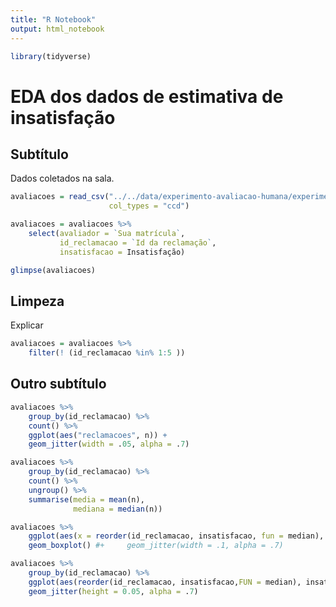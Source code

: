 ```yaml
---
title: "R Notebook"
output: html_notebook
---
```


```r
library(tidyverse)
```

# EDA dos dados de estimativa de insatisfação

## Subtítulo

Dados coletados na sala. 

```r
avaliacoes = read_csv("../../data/experimento-avaliacao-humana/experimento-de-avaliacao.csv", 
                      col_types = "ccd")

avaliacoes = avaliacoes %>% 
    select(avaliador = `Sua matrícula`, 
           id_reclamacao = `Id da reclamação`, 
           insatisfacao = Insatisfação)

glimpse(avaliacoes)
```

## Limpeza

Explicar

```r
avaliacoes = avaliacoes %>% 
    filter(! (id_reclamacao %in% 1:5 ))
```


## Outro subtítulo

```r
avaliacoes %>% 
    group_by(id_reclamacao) %>% 
    count() %>% 
    ggplot(aes("reclamacoes", n)) + 
    geom_jitter(width = .05, alpha = .7)

avaliacoes %>% 
    group_by(id_reclamacao) %>% 
    count() %>%
    ungroup() %>% 
    summarise(media = mean(n), 
              mediana = median(n))

```

```r
avaliacoes %>% 
    ggplot(aes(x = reorder(id_reclamacao, insatisfacao, fun = median), y = insatisfacao)) + 
    geom_boxplot() #+     geom_jitter(width = .1, alpha = .7)

```


```r
avaliacoes %>% 
    group_by(id_reclamacao) %>% 
    ggplot(aes(reorder(id_reclamacao, insatisfacao,FUN = median), insatisfacao, colour = id_reclamacao)) + 
    geom_jitter(height = 0.05, alpha = .7)
```


